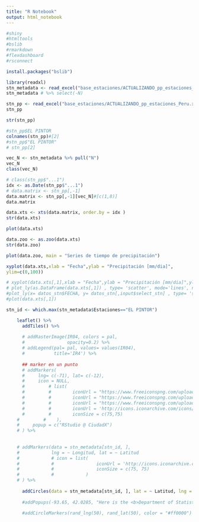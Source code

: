 ```yaml
---
title: "R Notebook"
output: html_notebook
---
```



```r
#shiny
#htmltools
#bslib
#rmarkdown
#flexdashboard
#rsconnect
```

```r
install.packages("bslib")
```

```r
library(readxl)
stn_metadata <- read_excel("base_estaciones/ACTUALIZANDO_pp_estaciones_Peru.xlsx", sheet = "Metadata_solo_Maranon")
stn_metadata # %>% select(-N)
```
```r
stn_pp <- read_excel("base_estaciones/ACTUALIZANDO_pp_estaciones_Peru.xlsx", sheet = "pp_estaciones_Peru", skip=1, col_names = TRUE, col_types= c("date",rep("numeric",87)))
stn_pp
```

```r
str(stn_pp)
```


```r
#stn_pp$EL PINTOR
colnames(stn_pp)#[2]
#stn_pp$"EL PINTOR"
# stn_pp[2]
```


```r
vec_N <- stn_metadata %>% pull("N")
vec_N
class(vec_N)
```


```r
# class(stn_pp$"...1")
idx <- as.Date(stn_pp$"...1")
# data.matrix <- stn_pp[,-1]
data.matrix <- stn_pp[,-1][vec_N]#[c(1,8)]
data.matrix
```

```r
data.xts <- xts(data.matrix, order.by = idx )
str(data.xts)
```

```r
plot(data.xts)
```


```r
data.zoo <- as.zoo(data.xts)
str(data.zoo)
```

```r
plot(data.zoo, main = "Series de tiempo de precipitación")
```

```r
xyplot(data.xts,xlab = "Fecha",ylab = "Precipitación [mm/dia]",
ylim=c(0,100))
```

```r
# xyplot(data.xts[,1],xlab = "Fecha",ylab = "Precipitación [mm/dia]",ylim=c(0,100))
# plot_ly(as.DataFrame(data.xts[,1]) , type= 'scatter', mode='lines', name= 'T max')
#plot_ly(x= datos_stn$FECHA, y= datos_stn[,input$select_stn] , type= 'scatter', mode='lines', name= 'T max')
#plot(data.xts[,1])
```



```r
stn_id <- which.max(stn_metadata$Estaciones=="EL PINTOR")

    leaflet() %>%
      addTiles() %>%
      
      # addRasterImage(IR04, colors = pal,
      #                opacity=0.2) %>%
      # addLegend(pal= pal, values= values(IR04),
      #           title='IR4') %>%
      
      ## marker en un punto
      # addMarkers(
      #     lng= c(-71), lat= c(-12),
      #     icon = NULL,
      #         # list(
      #         #        iconUrl = "https://www.freeiconspng.com/uploads/black-circle-icon-23.png",  # circulo gris
      #         #        iconUrl = "https://www.freeiconspng.com/uploads/black-square-frame-23.png", # cuadrado gris
      #         #        iconUrl = "https://www.freeiconspng.com/uploads/red-triangle-png-20.png",     # triangulo rojo
      #         #        iconUrl = 'http://icons.iconarchive.com/icons/artua/star-wars/128/Master-Joda-icon.png',
      #         #        iconSize = c(75,75)
    #         #    ),
    #     popup = c("RStudio @ CiudadX")
    # ) %>%
    
    
    # addMarkers(data = stn_metadata[stn_id, ],
    #            lng = ~ Longitud, lat = ~ Latitud 
    #            # icon = list(
    #            #                iconUrl = 'http://icons.iconarchive.com/icons/artua/star-wars/128/Master-Joda-icon.png',
    #            #                iconSize = c(75, 75)
    #            #            )
    # ) %>%
      
      addCircles(data = stn_metadata[stn_id, ], lat = ~ Latitud, lng = ~ Longitud, color='red') #%>%
      
      #addPopups(-93.65, 42.0285, "Here is the <b>Department of Statistics</b>, ISU") %>%
      
      #addCircleMarkers(rand_lng(50), rand_lat(50), color = "#ff0000")
  

```

